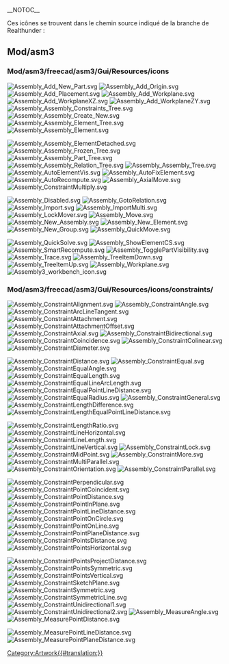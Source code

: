 __NOTOC__
<languages/>

Ces icônes se trouvent dans le chemin source indiqué de la branche de Realthunder :

== Mod/asm3 ==

=== Mod/asm3/freecad/asm3/Gui/Resources/icons ===

[[Image:Assembly_Add_New_Part.svg]]
[[Image:Assembly_Add_Origin.svg]]
[[Image:Assembly_Add_Placement.svg]]
[[Image:Assembly_Add_Workplane.svg]]
[[Image:Assembly_Add_WorkplaneXZ.svg]]
[[Image:Assembly_Add_WorkplaneZY.svg]]
[[Image:Assembly_Assembly_Constraints_Tree.svg]]
[[Image:Assembly_Assembly_Create_New.svg]]
[[Image:Assembly_Assembly_Element_Tree.svg]]
[[Image:Assembly_Assembly_Element.svg]]

[[Image:Assembly_Assembly_ElementDetached.svg]]
[[Image:Assembly_Assembly_Frozen_Tree.svg]]
[[Image:Assembly_Assembly_Part_Tree.svg]]
[[Image:Assembly_Assembly_Relation_Tree.svg]]
[[Image:Assembly_Assembly_Tree.svg]]
[[Image:Assembly_AutoElementVis.svg]]
[[Image:Assembly_AutoFixElement.svg]]
[[Image:Assembly_AutoRecompute.svg]]
[[Image:Assembly_AxialMove.svg]]
[[Image:Assembly_ConstraintMultiply.svg]]

[[Image:Assembly_Disabled.svg]]
[[Image:Assembly_GotoRelation.svg]]
[[Image:Assembly_Import.svg]]
[[Image:Assembly_ImportMulti.svg]]
[[Image:Assembly_LockMover.svg]]
[[Image:Assembly_Move.svg]]
[[Image:Assembly_New_Assembly.svg]]
[[Image:Assembly_New_Element.svg]]
[[Image:Assembly_New_Group.svg]]
[[Image:Assembly_QuickMove.svg]]

[[Image:Assembly_QuickSolve.svg]]
[[Image:Assembly_ShowElementCS.svg]]
[[Image:Assembly_SmartRecompute.svg]]
[[Image:Assembly_TogglePartVisibility.svg]]
[[Image:Assembly_Trace.svg]]
[[Image:Assembly_TreeItemDown.svg]]
[[Image:Assembly_TreeItemUp.svg]]
[[Image:Assembly_Workplane.svg]]
[[Image:Assembly3_workbench_icon.svg]]<!--Name AssemblyWorkbench.svg also used by the built-in Assembly WB-->

=== Mod/asm3/freecad/asm3/Gui/Resources/icons/constraints/ ===

[[Image:Assembly_ConstraintAlignment.svg]]
[[Image:Assembly_ConstraintAngle.svg]]
[[Image:Assembly_ConstraintArcLineTangent.svg]]
[[Image:Assembly_ConstraintAttachment.svg]]
[[Image:Assembly_ConstraintAttachmentOffset.svg]]
[[Image:Assembly_ConstraintAxial.svg]]
[[Image:Assembly_ConstraintBidirectional.svg]]
[[Image:Assembly_ConstraintCoincidence.svg]]
[[Image:Assembly_ConstraintColinear.svg]]
[[Image:Assembly_ConstraintDiameter.svg]]

[[Image:Assembly_ConstraintDistance.svg]]
[[Image:Assembly_ConstraintEqual.svg]]
[[Image:Assembly_ConstraintEqualAngle.svg]]
[[Image:Assembly_ConstraintEqualLength.svg]]
[[Image:Assembly_ConstraintEqualLineArcLength.svg]]
[[Image:Assembly_ConstraintEqualPointLineDistance.svg]]
[[Image:Assembly_ConstraintEqualRadius.svg]]
[[Image:Assembly_ConstraintGeneral.svg]]
[[Image:Assembly_ConstraintLengthDifference.svg]]
[[Image:Assembly_ConstraintLengthEqualPointLineDistance.svg]]

[[Image:Assembly_ConstraintLengthRatio.svg]]
[[Image:Assembly_ConstraintLineHorizontal.svg]]
[[Image:Assembly_ConstraintLineLength.svg]]
[[Image:Assembly_ConstraintLineVertical.svg]]
[[Image:Assembly_ConstraintLock.svg]]
[[Image:Assembly_ConstraintMidPoint.svg]]
[[Image:Assembly_ConstraintMore.svg]]
[[Image:Assembly_ConstraintMultiParallel.svg]]
[[Image:Assembly_ConstraintOrientation.svg]]
[[Image:Assembly_ConstraintParallel.svg]]

[[Image:Assembly_ConstraintPerpendicular.svg]]
[[Image:Assembly_ConstraintPointCoincident.svg]]
[[Image:Assembly_ConstraintPointDistance.svg]]
[[Image:Assembly_ConstraintPointInPlane.svg]]
[[Image:Assembly_ConstraintPointLineDistance.svg]]
[[Image:Assembly_ConstraintPointOnCircle.svg]]
[[Image:Assembly_ConstraintPointOnLine.svg]]
[[Image:Assembly_ConstraintPointPlaneDistance.svg]]
[[Image:Assembly_ConstraintPointsDistance.svg]]
[[Image:Assembly_ConstraintPointsHorizontal.svg]]

[[Image:Assembly_ConstraintPointsProjectDistance.svg]]
[[Image:Assembly_ConstraintPointsSymmetric.svg]]
[[Image:Assembly_ConstraintPointsVertical.svg]]
[[Image:Assembly_ConstraintSketchPlane.svg]]
[[Image:Assembly_ConstraintSymmetric.svg]]
[[Image:Assembly_ConstraintSymmetricLine.svg]]
[[Image:Assembly_ConstraintUnidirectional1.svg]]
[[Image:Assembly_ConstraintUnidirectional2.svg]]
[[Image:Assembly_MeasureAngle.svg]]
[[Image:Assembly_MeasurePointDistance.svg]]

[[Image:Assembly_MeasurePointLineDistance.svg]]
[[Image:Assembly_MeasurePointPlaneDistance.svg]]


[[Category:Artwork{{#translation:}}]]